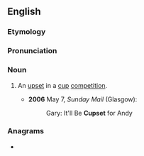 ==English==

===Etymology===
{{blend|en|cup|upset}}

===Pronunciation===

{{IPA|en|/ˈkʌpsɛt/}}

===Noun===
{{en-noun}}

# {{lb|en|sports|British|slang}} An [[upset]] in a [[cup]] [[competition]].
#* '''2006''' May 7, ''Sunday Mail'' (Glasgow):
#*: Gary: It'll Be '''Cupset''' for Andy

===Anagrams===
* {{anagrams|en|a=cepstu|pectus}}